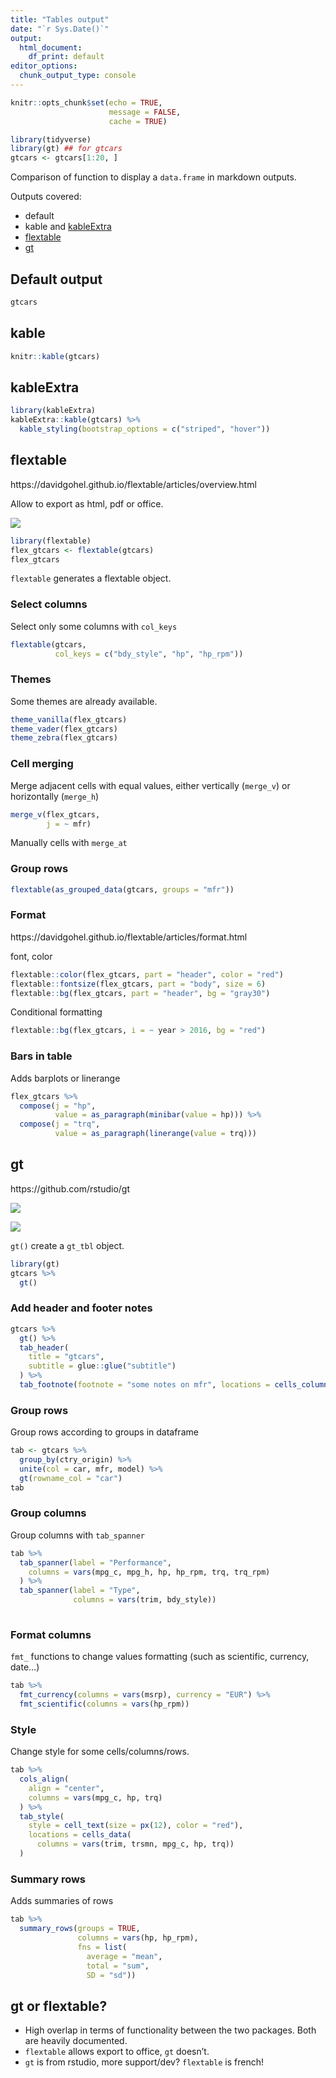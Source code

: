 ```yaml
---
title: "Tables output"
date: "`r Sys.Date()`"
output: 
  html_document: 
    df_print: default
editor_options: 
  chunk_output_type: console
---
```


```r
knitr::opts_chunk$set(echo = TRUE, 
                      message = FALSE, 
                      cache = TRUE)
```

```r
library(tidyverse)
library(gt) ## for gtcars
gtcars <- gtcars[1:20, ]
```


Comparison of function to display a `data.frame` in markdown outputs. 

Outputs covered:

- default
- kable and [kableExtra](https://cran.r-project.org/web/packages/kableExtra/index.html)
- [flextable](https://cran.r-project.org/web/packages/flextable/index.html)
- [gt](https://github.com/rstudio/gt)

## Default output


```r
gtcars
```


## kable

```r
knitr::kable(gtcars)
```

## kableExtra

```r
library(kableExtra)
kableExtra::kable(gtcars) %>%
  kable_styling(bootstrap_options = c("striped", "hover"))
```

## flextable

https://davidgohel.github.io/flextable/articles/overview.html

Allow to export as html, pdf or office. 

![](img/flextable_functions.svg)

```r
library(flextable)
flex_gtcars <- flextable(gtcars)
flex_gtcars
```

`flextable` generates a flextable object.

### Select columns

Select only some columns with `col_keys`

```r
flextable(gtcars, 
          col_keys = c("bdy_style", "hp", "hp_rpm"))
```


### Themes

Some themes are already available.

```r
theme_vanilla(flex_gtcars)
theme_vader(flex_gtcars)
theme_zebra(flex_gtcars)
```


### Cell merging

Merge adjacent cells with equal values, either vertically (`merge_v`) or horizontally (`merge_h`)

```r
merge_v(flex_gtcars, 
        j = ~ mfr)
```

Manually cells with `merge_at`

### Group rows

```r
flextable(as_grouped_data(gtcars, groups = "mfr"))
```



### Format

https://davidgohel.github.io/flextable/articles/format.html

font, color

```r
flextable::color(flex_gtcars, part = "header", color = "red")
flextable::fontsize(flex_gtcars, part = "body", size = 6)
flextable::bg(flex_gtcars, part = "header", bg = "gray30")
```

Conditional formatting

```r
flextable::bg(flex_gtcars, i = ~ year > 2016, bg = "red")
```


### Bars in table

Adds barplots or linerange 

```r
flex_gtcars %>% 
  compose(j = "hp", 
          value = as_paragraph(minibar(value = hp))) %>% 
  compose(j = "trq", 
          value = as_paragraph(linerange(value = trq)))
```



##  gt

https://github.com/rstudio/gt

![](img/gt_parts_of_a_table.svg)

![](img/gt_functions.svg)

`gt()` create a `gt_tbl` object.

```r
library(gt)
gtcars %>% 
  gt()
```

### Add header and footer notes

```r
gtcars %>%
  gt() %>%
  tab_header(
    title = "gtcars",
    subtitle = glue::glue("subtitle")
  ) %>% 
  tab_footnote(footnote = "some notes on mfr", locations = cells_column_labels("mfr"))
```


### Group rows

Group rows according to groups in dataframe

```r
tab <- gtcars %>% 
  group_by(ctry_origin) %>% 
  unite(col = car, mfr, model) %>% 
  gt(rowname_col = "car")
tab
```


### Group columns

Group columns with `tab_spanner`

```r
tab %>% 
  tab_spanner(label = "Performance",
    columns = vars(mpg_c, mpg_h, hp, hp_rpm, trq, trq_rpm)
  ) %>% 
  tab_spanner(label = "Type", 
              columns = vars(trim, bdy_style))
  

```

### Format columns

`fmt_` functions to change values formatting (such as scientific, currency, date...)

```r
tab %>% 
  fmt_currency(columns = vars(msrp), currency = "EUR") %>% 
  fmt_scientific(columns = vars(hp_rpm))
```


### Style

Change style for some cells/columns/rows.

```r
tab %>%
  cols_align(
    align = "center",
    columns = vars(mpg_c, hp, trq)
  ) %>%
  tab_style(
    style = cell_text(size = px(12), color = "red"),
    locations = cells_data(
      columns = vars(trim, trsmn, mpg_c, hp, trq))
  )
```


### Summary rows

Adds summaries of rows

```r
tab %>% 
  summary_rows(groups = TRUE, 
               columns = vars(hp, hp_rpm),
               fns = list(
                 average = "mean",
                 total = "sum",
                 SD = "sd"))
```



## gt or flextable?

- High overlap in terms of functionality between the two packages. Both are heavily documented.
- `flextable` allows export to office, `gt` doesn't.
- `gt` is from rstudio, more support/dev? `flextable` is french!

